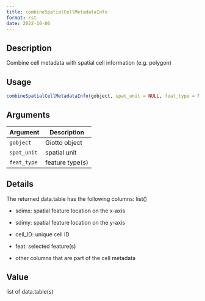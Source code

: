 ```yaml
--- 
title: combineSpatialCellMetadataInfo 
format: rst 
date: 2022-10-06 
--- 
```


## Description

Combine cell metadata with spatial cell information (e.g. polygon)


## Usage

```r
combineSpatialCellMetadataInfo(gobject, spat_unit = NULL, feat_type = NULL)
```


## Arguments

Argument      |Description
------------- |----------------
`gobject`     |     Giotto object
`spat_unit`     |     spatial unit
`feat_type`     |     feature type(s)


## Details

The returned data.table has the following columns: list() 
   

*  sdimx: spatial feature location on the x-axis   

*  sdimy: spatial feature location on the y-axis   

*  cell_ID: unique cell ID   

*  feat: selected feature(s)   

*  other columns that are part of the cell metadata


## Value

list of data.table(s)


